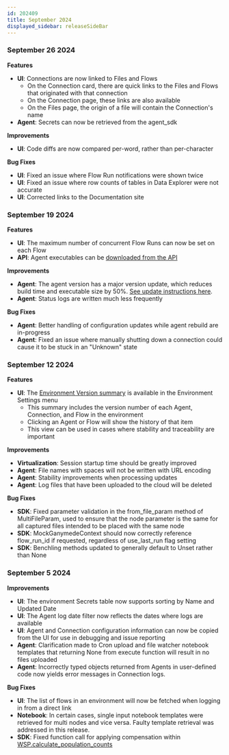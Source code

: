 ```yaml
---
id: 202409
title: September 2024
displayed_sidebar: releaseSideBar
---
```


### September 26 2024

**Features**
- **UI**: Connections are now linked to Files and Flows 
    - On the Connection card, there are quick links to the Files and Flows that originated with that connection
    - On the Connection page, these links are also available
    - On the Files page, the origin of a file will contain the Connection's name
- **Agent**: Secrets can now be retrieved from the agent_sdk

**Improvements**
- **UI**: Code diffs are now compared per-word, rather than per-character

**Bug Fixes**
- **UI**: Fixed an issue where Flow Run notifications were shown twice
- **UI**: Fixed an issue where row counts of tables in Data Explorer were not accurate
- **UI**: Corrected links to the Documentation site


### September 19 2024

**Features**
- **UI**: The maximum number of concurrent Flow Runs can now be set on each Flow
- **API**: Agent executables can be [downloaded from the API](../api/download-agent.api.mdx)

**Improvements**
- **Agent**: The agent version has a major version update, which reduces build time and executable size by 50%. [See update instructions here](AgentVersionHistory.md#508).
- **Agent**: Status logs are written much less frequently

**Bug Fixes**
- **Agent**: Better handling of configuration updates while agent rebuild are in-progress
- **Agent**: Fixed an issue where manually shutting down a connection could cause it to be stuck in an "Unknown" state


### September 12 2024

**Features**
- **UI**: The [Environment Version summary](../app/admin/AdminControls#versions-panel) is available in the Environment Settings menu
    - This summary includes the version number of each Agent, Connection, and Flow in the environment
    - Clicking an Agent or Flow will show the history of that item
    - This view can be used in cases where stability and traceability are important

**Improvements**
- **Virtualization**: Session startup time should be greatly improved 
- **Agent**: File names with spaces will not be written with URL encoding
- **Agent**: Stability improvements when processing updates
- **Agent**: Log files that have been uploaded to the cloud will be deleted

**Bug Fixes**
- **SDK**: Fixed parameter validation in the from_file_param method of MultiFileParam, used to ensure that the node parameter is the same for all captured files intended to be placed with the same node
- **SDK**: MockGanymedeContext should now correctly reference flow_run_id if requested, regardless of use_last_run flag setting
- **SDK**: Benchling methods updated to generally default to Unset rather than None


### September 5 2024

**Improvements**
- **UI**: The environment Secrets table now supports sorting by Name and Updated Date
- **UI**: The Agent log date filter now reflects the dates where logs are available
- **UI**: Agent and Connection configuration information can now be copied from the UI for use in debugging and issue reporting
- **Agent**: Clarification made to Cron upload and file watcher notebook templates that returning None from execute function will result in no files uploaded
- **Agent**: Incorrectly typed objects returned from Agents in user-defined code now yields error messages in Connection logs.


**Bug Fixes**
- **UI**: The list of flows in an environment will now be fetched when logging in from a direct link
- **Notebook**: In certain cases, single input notebook templates were retrieved for multi nodes and vice versa.  Faulty template retrieval was addressed in this release.
- **SDK**: Fixed function call for applying compensation within [WSP.calculate_population_counts](../sdk/markdowns/fcs#function-wspcalculate_population_counts)
